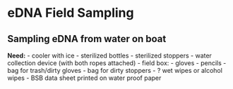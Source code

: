 # eDNA Field Sampling

## Sampling eDNA from water on boat

**Need:**
- cooler with ice
- sterilized bottles
- sterilized stoppers
- water collection device (with both ropes attached)
- field box:
  - gloves
  - pencils
  - bag for trash/dirty gloves
  - bag for dirty stoppers
  - ? wet wipes or alcohol wipes
- BSB data sheet printed on water proof paper
